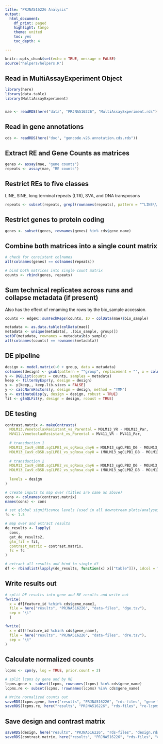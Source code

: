 ```yaml
---
title: "PRJNA516226 Analysis"
output:
  html_document:
    df_print: paged
    highlight: tango
    theme: united
    toc: yes
    toc_depth: 4

---
```


```r
knitr::opts_chunk$set(echo = TRUE, message = FALSE)
source("helpers/helpers.R")
```

## Read in MultiAssayExperiment Object

```r
library(here)
library(data.table)
library(MultiAssayExperiment)


mae <- readRDS(here("data", "PRJNA516226", "MultiAssayExperiment.rds"))
```

## Read in gene annotations

```r
cds <- readRDS(here("doc", "gencode.v26.annotation.cds.rds"))
```

## Extract RE and Gene Counts as matrices

```r
genes <- assay(mae, "gene counts")
repeats <- assay(mae, "RE counts")
```

## Restrict REs to five classes

LINE, SINE, long terminal repeats (LTR), SVA, and DNA transposons

```r
repeats <- subset(repeats, grepl(rownames(repeats), pattern = "^LINE\\.|^SINE\\.|^LTR\\.|.*\\.SVA\\..*|^DNA\\."))
```

## Restrict genes to protein coding

```r
genes <- subset(genes, rownames(genes) %in% cds$gene_name)
```

## Combine both matrices into a single count matrix

```r
# check for consistent colnames
all(colnames(genes) == colnames(repeats))

# bind both matrices into single count matrix
counts <- rbind(genes, repeats)
```

## Sum technical replicates across runs and collapse metadata (if present)

Also has the effect of renaming the rows by the bio_sample accession.

```r
counts <- edgeR::sumTechReps(counts, ID = colData(mae)$bio_sample)

metadata <- as.data.table(colData(mae))
metadata <- unique(metadata[, .(bio_sample, group)])
setDF(metadata, rownames = metadata$bio_sample)
all(colnames(counts) == rownames(metadata))
```

## DE pipeline

```r
design <- model.matrix(~0 + group, data = metadata)
colnames(design) <- gsub(pattern = "^group", replacement = "", x = colnames(design))
y <- DGEList(counts = counts, samples = metadata)
keep <- filterByExpr(y, design = design)
y <- y[keep,, keep.lib.sizes = FALSE]
y <- calcNormFactors(y, design = design, method = "TMM")
y <- estimateDisp(y, design = design, robust = TRUE)
fit <- glmQLFit(y, design = design, robust = TRUE)
```

## DE testing

```r
contrast.matrix <- makeContrasts(
  MOLM13.VenetoclaxResistant_vs_Parental = MOLM13_VR - MOLM13_Par,
  MV411.VenetoclaxResistant_vs_Parental = MV411_VR - MV411_Par,
  
  # transduction 1
  MOLM13_Cas9_dBSD.sgCLPB1_vs_sgRosa_day6 = MOLM13_sgCLPB1_D6 - MOLM13_sgRosa_D6,
  MOLM13_Cas9_dBSD.sgCLPB1_vs_sgRosa_day8 = (MOLM13_sgCLPB1_D8 - MOLM13_sgCLPB1_D6) - (MOLM13_sgRosa_D8 - MOLM13_sgRosa_D6),
  
  # transduction 2
  MOLM13_Cas9_dBSD.sgCLPB2_vs_sgRosa_day6 = MOLM13_sgCLPB2_D6 - MOLM13_sgRosa_D6,
  MOLM13_Cas9_dBSD.sgCLPB2_vs_sgRosa_day8 = (MOLM13_sgCLPB2_D8 - MOLM13_sgCLPB1_D6) - (MOLM13_sgRosa_D8 - MOLM13_sgRosa_D6),
  
  levels = design
)

# create inputs to map over (titles are same as above)
cons <- colnames(contrast.matrix)
names(cons) <- cons

# set global significance levels (used in all downstream plots/analyses)
fc <- 1.5

# map over and extract results
de_results <- lapply(
  cons, 
  get_de_results2, 
  glm_fit = fit, 
  contrast_matrix = contrast.matrix,
  fc = fc
)

# extract all results and bind to single df
df <- rbindlist(lapply(de_results, function(x) x[["table"]]), idcol = "contrast")
```

## Write results out

```r
# split DE results into gene and RE results and write out
fwrite(
  x = df[feature_id %chin% cds$gene_name],
  file = here("results", "PRJNA516226", "data-files", "dge.tsv"),
  sep = "\t"
  )

fwrite(
  x = df[!feature_id %chin% cds$gene_name],
  file = here("results", "PRJNA516226", "data-files", "dre.tsv"),
  sep = "\t"
)
```

## Calculate normalized counts

```r
lcpms <- cpm(y, log = TRUE, prior.count = 2)

# split lcpms by gene and by RE
lcpms.gene <- subset(lcpms, rownames(lcpms) %in% cds$gene_name)
lcpms.re <- subset(lcpms, !rownames(lcpms) %in% cds$gene_name)

# Write normalized counts out
saveRDS(lcpms.gene, here("results", "PRJNA516226", "rds-files", "gene-lcpms.rds"))
saveRDS(lcpms.re, here("results", "PRJNA516226", "rds-files", "re-lcpms.rds"))
```

## Save design and contrast matrix

```r
saveRDS(design, here("results", "PRJNA516226", "rds-files", "design.rds"))
saveRDS(contrast.matrix, here("results", "PRJNA516226", "rds-files", "contrast-matrix.rds"))
```
